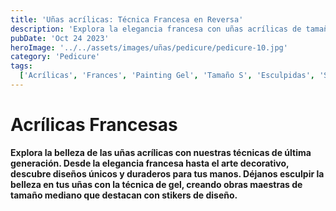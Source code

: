 ```yaml
---
title: 'Uñas acrílicas: Técnica Francesa en Reversa'
description: 'Explora la elegancia francesa con uñas acrílicas de tamaño mediano. Técnica en reversa, decoración y esculpidas con stikers.'
pubDate: 'Oct 24 2023'
heroImage: '../../assets/images/uñas/pedicure/pedicure-10.jpg'
category: 'Pedicure'
tags:
  ['Acrílicas', 'Frances', 'Painting Gel', 'Tamaño S', 'Esculpidas', 'Stikers', 'Punta Cuadrada']
---
```


# Acrílicas Francesas

**Explora la belleza de las uñas acrílicas con nuestras técnicas de última generación. Desde la elegancia francesa hasta el arte decorativo, descubre diseños únicos y duraderos para tus manos. Déjanos esculpir la belleza en tus uñas con la técnica de gel, creando obras maestras de tamaño mediano que destacan con stikers de diseño.**
